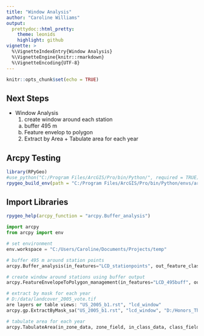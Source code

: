 ```yaml
---
title: "Window Analysis"
author: "Caroline Williams"
output:
  prettydoc::html_pretty:
    theme: leonids
    highlight: github
vignette: >
  %\VignetteIndexEntry{Window Analysis}
  %\VignetteEngine{knitr::rmarkdown}
  %\VignetteEncoding{UTF-8}
---
```


```r
knitr::opts_chunk$set(echo = TRUE)
```

## Next Steps
- Window Analysis
  1. create window around each station
    a. buffer 495 m
    b. Feature envelop to polygon
  2. Extract by Area + Tabulate area for each year
  
## Arcpy Testing 
```r
library(RPyGeo)
#use_python("C:/Program Files/ArcGIS/Pro/bin/Python/", required = TRUE)
rpygeo_build_env(path = "C:/Program Files/ArcGIS/Pro/bin/Python/envs/arcgispro-py3/")
```

## Import Libraries
```r
rpygeo_help(arcpy_function = "arcpy.Buffer_analysis")
```

```python
import arcpy
from arcpy import env
```

```python
# set environment
env.workspace = "C:/Users/Caroline/Documents/Projects/temp"

# buffer 495 m around station points
arcpy.Buffer_analysis(in_features="LCD_stationpoints", out_feature_class="C:/Users/Caroline/Documents/ArcGIS/Default.gdb/LCD_495buff", buffer_distance_or_field="495 Meters", line_side="FULL", line_end_type="ROUND", dissolve_option="NONE", dissolve_field="", method="PLANAR")

# create window around stations using buffer output
arcpy.FeatureEnvelopeToPolygon_management(in_features="LCD_495buff", out_feature_class="D:/Honors_Thesis/Data/TemperatureData/lcd_window.shp", single_envelope="SINGLEPART")

# extract by mask for each year
# D:/data/landcover_2005_vote.tif
are layers or table views: "US_2005_b1.rst", "lcd_window"
arcpy.gp.ExtractByMask_sa("US_2005_b1.rst", "lcd_window", "D:/Honors_Thesis/Data/TemperatureData/2005_window")

# tabulate area for each year
arcpy.TabulateArea(in_zone_data, zone_field, in_class_data, class_field, {out_table}, {processing_cell_size}, {classes_as_rows})
```
